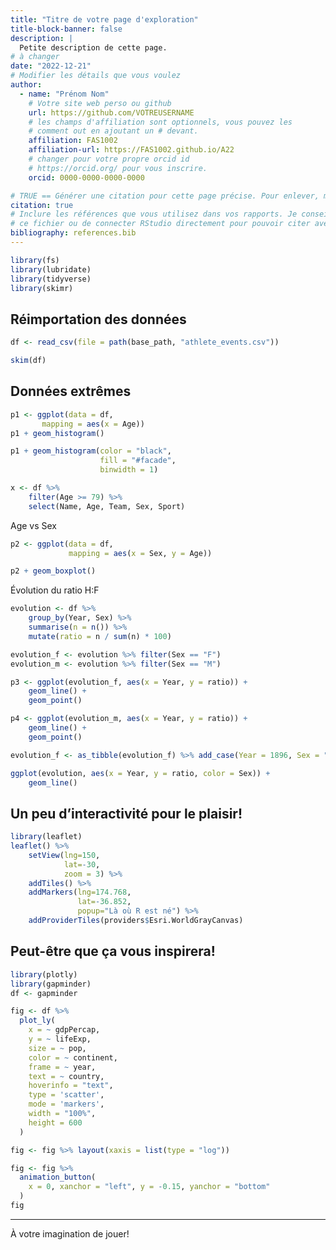 ```yaml
---
title: "Titre de votre page d'exploration"
title-block-banner: false
description: | 
  Petite description de cette page.
# à changer
date: "2022-12-21"
# Modifier les détails que vous voulez
author:
  - name: "Prénom Nom"
    # Votre site web perso ou github
    url: https://github.com/VOTREUSERNAME
    # les champs d'affiliation sont optionnels, vous pouvez les
    # comment out en ajoutant un # devant.
    affiliation: FAS1002
    affiliation-url: https://FAS1002.github.io/A22
    # changer pour votre propre orcid id
    # https://orcid.org/ pour vous inscrire.
    orcid: 0000-0000-0000-0000

# TRUE == Générer une citation pour cette page précise. Pour enlever, mettre false.
citation: true
# Inclure les références que vous utilisez dans vos rapports. Je conseille Zotero pour construire
# ce fichier ou de connecter RStudio directement pour pouvoir citer avec @nom-de-reference.
bibliography: references.bib
---
```


```r

library(fs)
library(lubridate)
library(tidyverse)
library(skimr)
```

## Réimportation des données

```r


df <- read_csv(file = path(base_path, "athlete_events.csv"))
```

```r
skim(df)
```

## Données extrêmes

```r

p1 <- ggplot(data = df, 
       mapping = aes(x = Age))
p1 + geom_histogram()

p1 + geom_histogram(color = "black", 
                    fill = "#facade", 
                    binwidth = 1)
```

```r
x <- df %>% 
    filter(Age >= 79) %>%
    select(Name, Age, Team, Sex, Sport)

```

Age vs Sex

```r
p2 <- ggplot(data = df, 
             mapping = aes(x = Sex, y = Age))

p2 + geom_boxplot()


```

Évolution du ratio H:F

```r

evolution <- df %>% 
    group_by(Year, Sex) %>%
    summarise(n = n()) %>%
    mutate(ratio = n / sum(n) * 100)


```

```r

evolution_f <- evolution %>% filter(Sex == "F")
evolution_m <- evolution %>% filter(Sex == "M")

p3 <- ggplot(evolution_f, aes(x = Year, y = ratio)) + 
    geom_line() +
    geom_point()

p4 <- ggplot(evolution_m, aes(x = Year, y = ratio)) + 
    geom_line() +
    geom_point()

evolution_f <- as_tibble(evolution_f) %>% add_case(Year = 1896, Sex = "F", n = 0, ratio = 0) %>% arrange(Year)

ggplot(evolution, aes(x = Year, y = ratio, color = Sex)) + 
    geom_line()
```

## Un peu d'interactivité pour le plaisir!

```r
library(leaflet)
leaflet() %>%
    setView(lng=150,
            lat=-30,
            zoom = 3) %>%
    addTiles() %>%
    addMarkers(lng=174.768,
               lat=-36.852,
               popup="Là où R est né") %>%
    addProviderTiles(providers$Esri.WorldGrayCanvas)
```

## Peut-être que ça vous inspirera!

```r
library(plotly)
library(gapminder)
df <- gapminder

fig <- df %>%
  plot_ly(
    x = ~ gdpPercap,
    y = ~ lifeExp,
    size = ~ pop,
    color = ~ continent,
    frame = ~ year,
    text = ~ country,
    hoverinfo = "text",
    type = 'scatter',
    mode = 'markers',
    width = "100%",
    height = 600
  )

fig <- fig %>% layout(xaxis = list(type = "log"))

fig <- fig %>%
  animation_button(
    x = 0, xanchor = "left", y = -0.15, yanchor = "bottom"
  )
fig
```

------------------------------------------------------------------------

À votre imagination de jouer!

